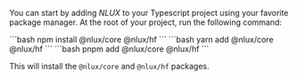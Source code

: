 
You can start by adding _NLUX_ to your Typescript project using your favorite package manager.
At the root of your project, run the following command:

<Tabs groupId="package" queryString>
    <TabItem value="npm" label="NPM">
        ```bash
        npm install @nlux/core @nlux/hf
        ```
    </TabItem>
    <TabItem value="yarn" label="Yarn">
        ```bash
        yarn add @nlux/core @nlux/hf
        ```
    </TabItem>
    <TabItem value="pnpm" label="PNPM">
        ```bash
        pnpm add @nlux/core @nlux/hf
        ```
    </TabItem>
</Tabs>

This will install the `@nlux/core` and `@nlux/hf` packages.
